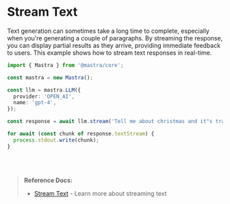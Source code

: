 
# Stream Text

Text generation can sometimes take a long time to complete, especially when you're generating a couple of paragraphs. By streaming the response, you can display partial results as they arrive, providing immediate feedback to users. This example shows how to stream text responses in real-time.

```ts showLineNumbers copy
import { Mastra } from '@mastra/core';

const mastra = new Mastra();

const llm = mastra.LLM({
  provider: 'OPEN_AI',
  name: 'gpt-4',
});

const response = await llm.stream('Tell me about christmas and it"s traditions');

for await (const chunk of response.textStream) {
  process.stdout.write(chunk);
}
```

<br />
<br />

> **Reference Docs:**
>
> - [Stream Text](/docs/reference/llm/stream) - Learn more about streaming text

<br />
<br />
<GithubLink link={'https://github.com/mastra-ai/mastra/blob/main/examples/basics/llms/stream-text'} />
